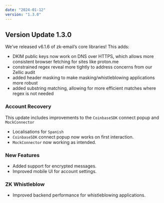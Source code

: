 ```yaml
---
date: "2024-01-12"
version: "1.3.0"
---
```


## Version Update 1.3.0
We’ve released v6.1.6 of zk-email’s core libraries! This adds:

- DKIM public keys now work on DNS over HTTPS, which allows more consistent browser fetching for sites like proton.me
- constrained regex reveal more tightly to address concerns from our Zellic audit
- added header masking to make masking/whistleblowing applications more robust
- added substring matching, allowing for more efficient matches where regex is not needed

### Account Recovery
This update includes improvements to the `CoinbaseSDK` connect popup and `MockConnector`
- Localisations for `Spanish`
- `CoinbaseSDK` connect popup now works on first interaction.
- `MockConnector` now working as intended.


### New Features
- Added support for encrypted messages.
- Improved mobile UI for account settings.


### ZK Whistleblow
- Improved backend performance for whistleblowing applications.
